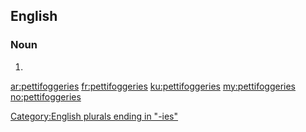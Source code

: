 ==English==

===Noun===
{{head|en|plural}}

# {{plural of|pettifoggery|lang=en}}

[[Category:English plurals ending in "-ies"]]

[[ar:pettifoggeries]]
[[fr:pettifoggeries]]
[[ku:pettifoggeries]]
[[my:pettifoggeries]]
[[no:pettifoggeries]]